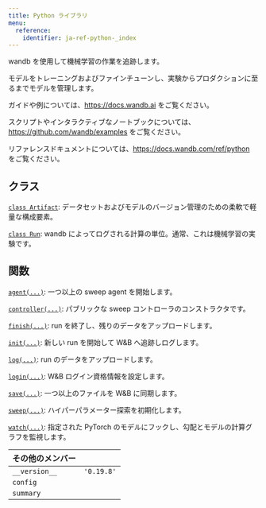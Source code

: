 ---
title: Python ライブラリ
menu:
  reference:
    identifier: ja-ref-python-_index
---

wandb を使用して機械学習の作業を追跡します。

モデルをトレーニングおよびファインチューンし、実験からプロダクションに至るまでモデルを管理します。

ガイドや例については、https://docs.wandb.ai をご覧ください。

スクリプトやインタラクティブなノートブックについては、https://github.com/wandb/examples をご覧ください。

リファレンスドキュメントについては、https://docs.wandb.com/ref/python をご覧ください。

## クラス

[`class Artifact`](./artifact): データセットおよびモデルのバージョン管理のための柔軟で軽量な構成要素。

[`class Run`](./run): wandb によってログされる計算の単位。通常、これは機械学習の実験です。

## 関数

[`agent(...)`](./agent): 一つ以上の sweep agent を開始します。

[`controller(...)`](./controller): パブリックな sweep コントローラのコンストラクタです。

[`finish(...)`](./finish): run を終了し、残りのデータをアップロードします。

[`init(...)`](./init): 新しい run を開始して W&B へ追跡しログします。

[`log(...)`](./log): run のデータをアップロードします。

[`login(...)`](./login): W&B ログイン資格情報を設定します。

[`save(...)`](./save): 一つ以上のファイルを W&B に同期します。

[`sweep(...)`](./sweep): ハイパーパラメーター探索を初期化します。

[`watch(...)`](./watch): 指定された PyTorch のモデルにフックし、勾配とモデルの計算グラフを監視します。

| その他のメンバー |  |
| :--- | :--- |
|  `__version__` |  `'0.19.8'` |
|  `config` |   |
|  `summary` |   |

<Card
  title="init"
  href="/ja/ref/python/init/"
  arrow
/>

<Card
  title="launch-library"
  href="/ja/ref/python/launch-library/"
  arrow
/>

<Card
  title="run"
  href="/ja/ref/python/run/"
  arrow
/>

<Card
  title="sweep"
  href="/ja/ref/python/sweep/"
  arrow
/>

<Card
  title="wandb_ワークスペース"
  href="/ja/ref/python/wandb_workspaces/"
  arrow
/>

<Card
  title="watch"
  href="/ja/ref/python/watch/"
  arrow
/>

<Card
  title="アーティファクト"
  href="/ja/ref/python/artifact/"
  arrow
/>

<Card
  title="インポート＆エクスポート API"
  href="/ja/ref/python/public-api/"
  arrow
/>

<Card
  title="インテグレーション"
  href="/ja/ref/python/integrations/"
  arrow
/>

<Card
  title="エージェント"
  href="/ja/ref/python/agent/"
  arrow
/>

<Card
  title="データタイプ"
  href="/ja/ref/python/data-types/"
  arrow
/>

<Card
  title="コントローラ"
  href="/ja/ref/python/controller/"
  arrow
/>

<Card
  title="ログ"
  href="/ja/ref/python/log/"
  arrow
/>

<Card
  title="ログイン"
  href="/ja/ref/python/login/"
  arrow
/>

<Card
  title="申し訳ありませんが、提供されたテキストが空白であるため、翻訳が必要なコンテンツが表示されません。それを解決していただければ、翻訳を提供いたします。"
  href="/ja/ref/python/finish/"
  arrow
/>

<Card
  title="保存"
  href="/ja/ref/python/save/"
  arrow
/>
